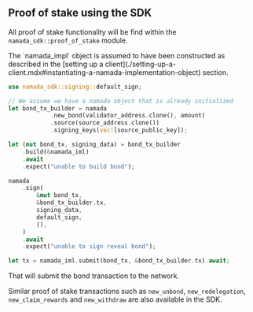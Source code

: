 
## Proof of stake using the SDK

All proof of stake functionality will be find within the `namada_sdk::proof_of_stake` module.

<Callout type="info">
The `namada_impl` object is assumed to have been constructed as described in the [setting up a client](./setting-up-a-client.mdx#instantiating-a-namada-implementation-object) section.
</Callout>

```rust 
use namada_sdk::signing::default_sign;

// We assume we have a namada object that is already initialized
let bond_tx_builder = namada            
            .new_bond(validator_address.clone(), amount)
            .source(source_address.clone())
            .signing_keys(vec![source_public_key]);

let (mut bond_tx, signing_data) = bond_tx_builder
    .build(&namada_iml)
    .await
    .expect("unable to build bond");

namada
    .sign(
        &mut bond_tx,
        &bond_tx_builder.tx,
        signing_data,
        default_sign,
        (),
    )
    .await
    .expect("unable to sign reveal bond");

let tx = namada_iml.submit(bond_tx, &bond_tx_builder.tx).await;
```

That will submit the bond transaction to the network.

Similar proof of stake transactions such as `new_unbond`, `new_redelegation`, `new_claim_rewards` and `new_withdraw` are also available in the SDK.

